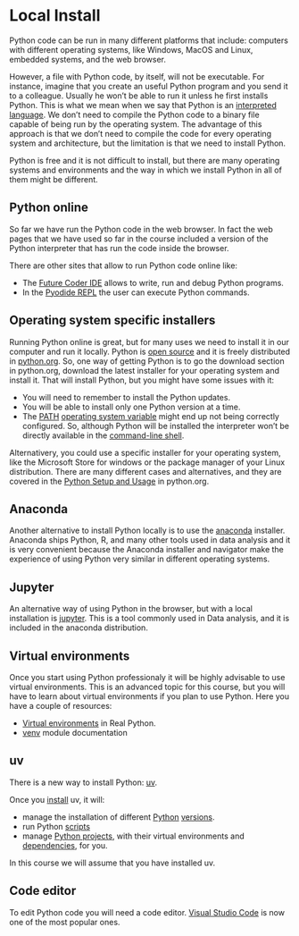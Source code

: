 # Local Install

Python code can be run in many different platforms that include: computers with different operating systems, like Windows, MacOS and Linux, embedded systems, and the web browser.

However, a file with Python code, by itself, will not be executable. For instance, imagine that you create an useful Python program and you send it to a colleague. Usually he won’t be able to run it unless he first installs Python. This is what we mean when we say that Python is an [interpreted language](https://en.wikipedia.org/wiki/Interpreter_(computing)). We don’t need to compile the Python code to a binary file capable of being run by the operating system. The advantage of this approach is that we don’t need to compile the code for every operating system and architecture, but the limitation is that we need to install Python.

Python is free and it is not difficult to install, but there are many operating systems and environments and the way in which we install Python in all of them might be different.

## Python online

So far we have run the Python code in the web browser.
In fact the web pages that we have used so far in the course included a version of the Python interpreter that has run the code inside the browser.

There are other sites that allow to run Python code online like:

  - The [Future Coder IDE](https://futurecoder.io/course/#ide) allows to write, run and debug Python programs.
  - In the [Pyodide REPL](https://pyodide.org/en/stable/console.html) the user can execute Python commands.

## Operating system specific installers

Running Python online is great, but for many uses we need to install it in our computer and run it locally.
Python is [open source](https://en.wikipedia.org/wiki/Open_source) and it is freely distributed in [python.org](https://www.python.org/).
So, one way of getting Python is to go the download section in python.org, download the latest installer for your operating system and install it.
That will install Python, but you might have some issues with it:

- You will need to remember to install the Python updates.
- You will be able to install only one Python version at a time.
- The [PATH](https://en.wikipedia.org/wiki/Path_(computing)) [operating system variable](https://en.wikipedia.org/wiki/Environment_variable) might end up not being correctly configured. So, although Python will be installed the interpreter won't be directly available in the [command-line shell](https://en.wikipedia.org/wiki/Command-line_interface).

Alternativery, you could use a specific installer for your operating system, like the Microsoft Store for windows or the package manager of your Linux distribution.
There are many different cases and alternatives, and they are covered in the [Python Setup and Usage](https://docs.python.org/3/using/index.html) in python.org.

## Anaconda

Another alternative to install Python locally is to use the [anaconda](https://www.anaconda.com/download) installer.
Anaconda ships Python, R, and many other tools used in data analysis and it is very convenient because the Anaconda installer and navigator make the experience of using Python very similar in different operating systems.

## Jupyter

An alternative way of using Python in the browser, but with a local installation is [jupyter](https://jupyter.org/).
This is a tool commonly used in Data analysis, and it is included in the anaconda distribution.

## Virtual environments

Once you start using Python professionaly it will be highly advisable to use virtual environments.
This is an advanced topic for this course, but you will have to learn about virtual environments if you plan to use Python.
Here you have a couple of resources:

- [Virtual environments](https://jupyter.org/) in Real Python.
- [venv](https://docs.python.org/3/library/venv.html) module documentation

## uv

There is a new way to install Python: [uv](https://docs.astral.sh/uv/).

Once you [install](https://docs.astral.sh/uv/getting-started/installation/) uv, it will:

- manage the installation of different [Python]((https://docs.astral.sh/uv/guides/install-python/)) [versions](https://docs.astral.sh/uv/concepts/python-versions/).
- run Python [scripts](https://docs.astral.sh/uv/guides/scripts/)
- manage [Python projects](https://docs.astral.sh/uv/concepts/projects/), with their virtual environments and [dependencies](https://docs.astral.sh/uv/concepts/dependencies/), for you.

In this course we will assume that you have installed uv.

## Code editor

To edit Python code you will need a code editor.
[Visual Studio Code](https://code.visualstudio.com/) is now one of the most popular ones.